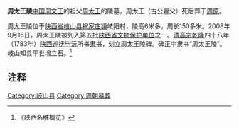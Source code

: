 {{文物保护单位
| 级别 = 省级
| 省区市 = 陕西省
| 名称 = 周太王陵
| 图片 = 
| 所在 = [[岐山县|岐山县]]
| 分类 = 古墓葬 
| 时代 = [[周朝|周]]
| 编号 = 第五批
| 登录 = 2008年9月16日
}}
'''周太王陵'''[[中国|中国]][[周文王|周文王]]的祖父[[周太王|周太王]]的陵墓，周太王（古公亶父）死后葬于[[周原遗址|周原]]。

周太王陵位于[[陕西省|陕西省]][[岐山县|岐山县]][[祝家庄镇|祝家庄镇]]岐阳村，陵高6米多，周长150多米。2008年9月16日，周太王陵被列入第五批[[陕西省文物保护单位|陕西省文物保护单位]]之一。[[乾隆帝|清高宗]][[乾隆|乾隆]]四十八年（1783年）[[陕西巡抚|陕西巡抚]][[毕沅|毕沅]]所书[[隶书|隶书]]，刻立周太王陵碑。碑正中隶书“周太王陵”。岐山知县平世增立石。<ref>《陕西名胜概览》</ref>

==注释==
<references/>
[[Category:岐山县|Category:岐山县]]
[[Category:周朝墓葬|Category:周朝墓葬]]